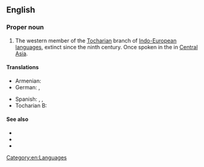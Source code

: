 ==English==
{{wikipedia}}

===Proper noun===
{{en-proper noun}}

# {{lb|en|linguistics}} The western member of the [[Tocharian]] branch of [[Indo-European]] [[language]]s, extinct since the ninth century. Once spoken in the {{w|Tarim Basin}} in [[Central Asia]].
#: {{syn|en|Kuchean|West Tocharian}}

====Translations====
{{trans-top|western member of Tocharian branch}}
* Armenian: {{t|hy|թոխարերեն Բ}}
* German: {{t|de|Tocharisch B|n}}, {{t|de|Westtocharisch|n}}
{{trans-mid}}
* Spanish: {{t|es|tocario B|m}}, {{t|es|tocario occidental|m}}, {{t|es|kucheano|m}}
* Tocharian B: {{t|txb|kuśiññe}}
{{trans-bottom}}

====See also====
* {{langcat|txb}}
* {{langlist}}
* {{l|en|Tocharian A}}

[[Category:en:Languages]]